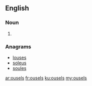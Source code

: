 ==English==

===Noun===
{{head|en|noun plural form}}

# {{plural of|ousel|lang=en}}

===Anagrams===
* [[louses#English|louses]]
* [[soleus#English|soleus]]
* [[soules#English|soules]]

[[ar:ousels]]
[[fr:ousels]]
[[ku:ousels]]
[[my:ousels]]